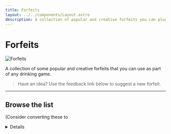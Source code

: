 ```yaml
---
title: Forfeits
layout: ../../components/Layout.astro
description: A collection of popular and creative forfeits you can plug into any drinking game.
---
```


# Forfeits

![Forfeits](/images/forfeits.webp)

A collection of some popular and creative forfeits that you can use as part of any drinking game.

> Have an idea? Use the feedback link below to suggest a new forfeit.

---

## Browse the list

(Consider converting these to <details> blocks later for better UX.)

### All Fours
You must travel on all fours for a set amount of time.

### Beer Bong
Neck a full drink using a beer bong funnel and pipe.

### Cheese On Crackers
Shave a thin slice of soap off a bar of soap. Place it on top of a cracker or similar carbohydrate and eat.

### Chug Cup
Everyone donates a little of their drink into a glass until full. You must finish it. Usually prepared beforehand so players are cautious in donations.

### Dancing Monkey
For an agreed time, you must dance whenever anyone demands it.

### Edward Ciderhands
Tape a cider bottle to each hand. Only when you finish both can they be removed. (Large bottles can reach 4L total.)

### Dice of Doom
Choose a number. Roll until your number lands 3 times; each non‑match = drink.

### Disabled
Tape one of your limbs; it must stay that way for the duration.

### Flirt
Flirt for a set amount of time with a person chosen for you.

### Flour Power
Eat a spoonful of plain flour.

### Concussion
Open a can of beer using only your head and drink it. (Safety caution.)

### Dilemma
Pick one from an array of “evils” (bad shots, large drinks, etc.).

### Flaming Shot
Ignite a high‑proof shot and (safely) consume it in one. Extreme caution advised.

### Go Live
Go live on a social platform for 10 minutes with someone visible at all times.

### Graffiti
Another player draws on you with a marker anywhere they choose.

### Ice-T
Freeze a soaked t‑shirt; wear it until thawed.

### Leash
A chosen “owner” leashes you (belt/rope) and must hold it.

### Outcast
All players ignore you for the set time (no eye contact, speech, touch).

### Shit Shave
Another player shaves a body area of their choosing.

### Shot Roulette
Multiple shots poured; blind pick (or spin) and drink.

### Sock It
Pick someone’s sock and drink through it (placed over the rim).

### Spinning Mad
Spin a coin and stop it with one finger (right hand once, left hand once) – keep trying until both succeed.

### The Salon
A player applies fake tan to a body part you present.

### Toilet Troll
Enter the bathroom and suspiciously “offer help” without using the facilities.

### TP
Eat one square of toilet paper.

### Winters Coming
Add three extra layers of clothing for a period.

### 50 Shades
Seductively read a passage of chosen literature to someone.

---

## Share This Page

<!-- Replace with proper share component later -->
- Facebook: https://www.facebook.com/sharer/sharer.php?u=https://beergogglegames.co.uk/extras/forfeits/
- Twitter/X: https://twitter.com/intent/tweet?url=https://beergogglegames.co.uk/extras/forfeits/
- (Add others as needed)

---

## Feedback

If you have notes or suggestions, please contact **St. Chugsalot** via the Contact page.

[Contact Us](/contact/)
